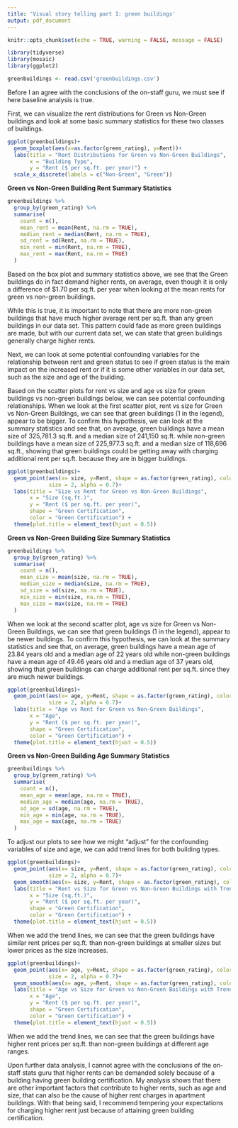 ```yaml
---
title: 'Visual story telling part 1: green buildings'
output: pdf_document
---
```

```r
knitr::opts_chunk$set(echo = TRUE, warning = FALSE, message = FALSE)
```

```r
library(tidyverse)
library(mosaic)
library(ggplot2)

greenbuildings <- read.csv('greenbuildings.csv')
```
Before I an agree with the conclusions of the on-staff guru, we must see if here baseline analysis is true.


First, we can visualize the rent distributions for Green vs Non-Green buildings and look at some basic summary statistics for these two classes of buildings. 


```r
ggplot(greenbuildings)+
  geom_boxplot(aes(x=as.factor(green_rating), y=Rent))+
  labs(title = "Rent Distributions for Green vs Non-Green Buildings",
       x = "Building Type",
       y = "Rent ($ per sq.ft. per year)") +
  scale_x_discrete(labels = c("Non-Green", "Green"))
```


**Green vs Non-Green Building Rent Summary Statistics**
```r
greenbuildings %>%
  group_by(green_rating) %>%
  summarise(
    count = n(),
    mean_rent = mean(Rent, na.rm = TRUE),
    median_rent = median(Rent, na.rm = TRUE),
    sd_rent = sd(Rent, na.rm = TRUE),
    min_rent = min(Rent, na.rm = TRUE),
    max_rent = max(Rent, na.rm = TRUE)
  )
```

Based on the box plot and summary statistics above, we see that the Green buildings do in fact demand higher rents, on average, even though it is only a difference of $1.70 per sq.ft. per year when looking at the mean rents for green vs non-green buildings. 

While this is true, it is important to note that there are more non-green buildings that have much higher average rent per sq.ft. than any green buildings in our data set. This pattern could fade as more green buildings are made, but with our current data set, we can state that green buildings generally charge higher rents.

Next, we can look at some potential confounding variables for the relationship between rent and green status to see if green status is the main impact on the increased rent or if it is some other variables in our data set, such as the size and age of the building.

Based on the scatter plots for rent vs size and age vs size for green buildings vs non-green buildings below, we can see potential confounding relationships. When we look at the first scatter plot, rent vs size for Green vs Non-Green Buildings, we can see that green buildings (1 in the legend), appear to be bigger. To confirm this hypothesis, we can look at the summary statistics and see that, on average, green buildings have a mean size of 325,781.3 sq.ft. and a median size of 241,150 sq.ft. while non-green buildings have a mean size of 225,977.3 sq.ft.	and a median size of 118,696 sq.ft., showing that green buildings could be getting away with charging additional rent per sq.ft. because they are in bigger buildings.


```r
ggplot(greenbuildings)+
  geom_point(aes(x= size, y=Rent, shape = as.factor(green_rating), color = as.factor(green_rating)),
             size = 2, alpha = 0.7)+
  labs(title = "Size vs Rent for Green vs Non-Green Buildings",
       x = "Size (sq.ft.)",
       y = "Rent ($ per sq.ft. per year)",
       shape = "Green Certification",
       color = "Green Certification") +
  theme(plot.title = element_text(hjust = 0.5))
```

**Green vs Non-Green Building Size Summary Statistics**
```r
greenbuildings %>%
  group_by(green_rating) %>%
  summarise(
    count = n(),
    mean_size = mean(size, na.rm = TRUE),
    median_size = median(size, na.rm = TRUE),
    sd_size = sd(size, na.rm = TRUE),
    min_size = min(size, na.rm = TRUE),
    max_size = max(size, na.rm = TRUE)
  )
```


When we look at the second scatter plot, age vs size for Green vs Non-Green Buildings, we can see that green buildings (1 in the legend), appear to be newer buildings. To confirm this hypothesis, we can look at the summary statistics and see that, on average, green buildings have a mean age of 23.84 years old and a median age of 22 years old while non-green buildings have a mean age of 49.46 years old	and a median age of 37 years old, showing that green buildings can charge additional rent per sq.ft. since they are much newer buildings.

```r
ggplot(greenbuildings)+
  geom_point(aes(x= age, y=Rent, shape = as.factor(green_rating), color = as.factor(green_rating)),
             size = 2, alpha = 0.7)+
  labs(title = "Age vs Rent for Green vs Non-Green Buildings",
       x = "Age",
       y = "Rent ($ per sq.ft. per year)",
       shape = "Green Certification",
       color = "Green Certification") +
  theme(plot.title = element_text(hjust = 0.5))
```

**Green vs Non-Green Building Age Summary Statistics**
```r
greenbuildings %>%
  group_by(green_rating) %>%
  summarise(
    count = n(),
    mean_age = mean(age, na.rm = TRUE),
    median_age = median(age, na.rm = TRUE),
    sd_age = sd(age, na.rm = TRUE),
    min_age = min(age, na.rm = TRUE),
    max_age = max(age, na.rm = TRUE)
  )
```

To adjust our plots to see how we might "adjust" for the confounding variables of size and age, we can add trend lines for both building types.

```r
ggplot(greenbuildings)+
  geom_point(aes(x= size, y=Rent, shape = as.factor(green_rating), color = as.factor(green_rating)),
             size = 2, alpha = 0.7)+
  geom_smooth(aes(x= size, y=Rent, shape = as.factor(green_rating), color = as.factor(green_rating)), method = "lm") +
  labs(title = "Rent vs Size for Green vs Non-Green Buildings with Trend Lines",
       x = "Size (sq.ft.)",
       y = "Rent ($ per sq.ft. per year)",
       shape = "Green Certification",
       color = "Green Certification") +
  theme(plot.title = element_text(hjust = 0.5))
```

When we add the trend lines, we can see that the green buildings have similar rent prices per sq.ft. than non-green buildings at smaller sizes but lower prices as the size increases. 


```r
ggplot(greenbuildings)+
  geom_point(aes(x= age, y=Rent, shape = as.factor(green_rating), color = as.factor(green_rating)),
             size = 2, alpha = 0.7)+
  geom_smooth(aes(x= age, y=Rent, shape = as.factor(green_rating), color = as.factor(green_rating)), method = "lm") +
  labs(title = "Age vs Size for Green vs Non-Green Buildings with Trend Lines",
       x = "Age",
       y = "Rent ($ per sq.ft. per year)",
       shape = "Green Certification",
       color = "Green Certification") +
  theme(plot.title = element_text(hjust = 0.5))
```

When we add the trend lines, we can see that the green buildings have higher rent prices per sq.ft. than non-green buildings at different age ranges. 


Upon further data analysis, I cannot agree with the conclusions of the on-staff stats guru that higher rents can be demanded solely because of a building having green building certification. My analysis shows that there are other important factors that contribute to higher rents, such as age and size, that can also be the cause of higher rent charges in apartment buildings. With that being said, I recommend tempering your expectations for charging higher rent just because of attaining green building certification.
